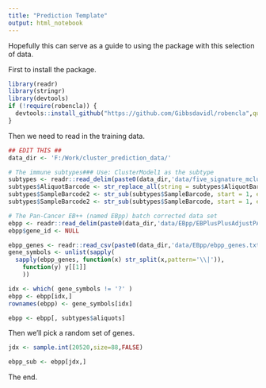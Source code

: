 ```yaml
---
title: "Prediction Template"
output: html_notebook
---
```


Hopefully this can serve as a guide to using the package with this selection of data.

First to install the package.
```r
library(readr)
library(stringr)
library(devtools)
if (!require(robencla)) {
  devtools::install_github("https://github.com/Gibbsdavidl/robencla",quiet = TRUE)
}
```


Then we need to read in the training data.

```r

## EDIT THIS ##
data_dir <- 'F:/Work/cluster_prediction_data/'

# The immune subtypes### Use: ClusterModel1 as the subtype
subtypes <- readr::read_delim(paste0(data_dir,'data/five_signature_mclust_ensemble_results.tsv.gz'), delim = '\t')
subtypes$AliquotBarcode <- str_replace_all(string = subtypes$AliquotBarcode, pattern = '\\.', replacement = '-')
subtypes$SampleBarcode2 <- str_sub(subtypes$SampleBarcode, start = 1, end = 15)
subtypes$SampleBarcode2 <- str_sub(subtypes$SampleBarcode, start = 1, end = 15)

# The Pan-Cancer EB++ (named EBpp) batch corrected data set
ebpp <- readr::read_delim(paste0(data_dir,'data/EBpp/EBPlusPlusAdjustPANCAN_IlluminaHiSeq_RNASeqV2.geneExp.tsv'),delim = '\t')
ebpp$gene_id <- NULL

ebpp_genes <- readr::read_csv(paste0(data_dir,'data/EBpp/ebpp_genes.txt'))
gene_symbols <- unlist(sapply(
  sapply(ebpp_genes, function(x) str_split(x,pattern='\\|')),
    function(y) y[[1]]
    ))

idx <- which( gene_symbols != '?' )
ebpp <- ebpp[idx,]
rownames(ebpp) <- gene_symbols[idx]

ebpp <- ebpp[, subtypes$aliquots]
```

Then we'll pick a random set of genes.
```r
jdx <- sample.int(20520,size=88,FALSE)

ebpp_sub <- ebpp[jdx,]

```



The end.